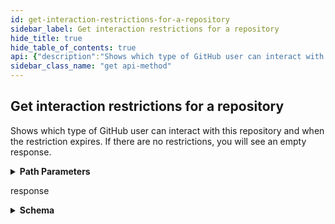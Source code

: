 ```yaml
---
id: get-interaction-restrictions-for-a-repository
sidebar_label: Get interaction restrictions for a repository
hide_title: true
hide_table_of_contents: true
api: {"description":"Shows which type of GitHub user can interact with this repository and when the restriction expires. If there are no restrictions, you will see an empty response.","externalDocs":{"description":"API method documentation","url":"https://docs.github.com/rest/reference/interactions#get-interaction-restrictions-for-a-repository"},"operationId":"interactions/get-restrictions-for-repo","parameters":[{"in":"path","name":"owner","required":true,"schema":{"type":"string"}},{"in":"path","name":"repo","required":true,"schema":{"type":"string"}}],"responses":{"200":{"content":{"application/json":{"examples":{"default":{"value":{"expires_at":"2018-08-17T04:18:39.000Z","limit":"collaborators_only","origin":"repository"}}},"schema":{"description":"Interaction limit settings.","properties":{"expires_at":{"example":"2018-08-17T04:18:39.000Z","format":"date-time","type":"string"},"limit":{"description":"The type of GitHub user that can comment, open issues, or create pull requests while the interaction limit is in effect. Can be one of: `existing_users`, `contributors_only`, `collaborators_only`.","enum":["existing_users","contributors_only","collaborators_only"],"example":"collaborators_only","type":"string"},"origin":{"example":"repository","type":"string"}},"required":["limit","origin","expires_at"],"title":"Interaction Limits","type":"object"}}},"description":"response"}},"tags":["interactions"],"x-github":{"category":"interactions","enabledForGitHubApps":true,"githubCloudOnly":false,"previews":[],"subcategory":"repos"},"method":"get","path":"/repos/{owner}/{repo}/interaction-limits","servers":[{"url":"https://api.github.com"}],"info":{"contact":{"name":"Support","url":"https://support.github.com/contact"},"description":"GitHub's v3 REST API.","license":{"name":"MIT","url":"https://spdx.org/licenses/MIT"},"termsOfService":"https://docs.github.com/articles/github-terms-of-service","title":"GitHub v3 REST API","version":"1.1.4","x-apisguru-categories":["collaboration","developer_tools"],"x-logo":{"url":"https://twitter.com/github/profile_image?size=original"},"x-origin":[{"format":"openapi","url":"https://raw.githubusercontent.com/github/rest-api-description/main/descriptions/api.github.com/api.github.com.json","version":"3.0"}],"x-providerName":"github.com"},"postman":{"name":"Get interaction restrictions for a repository","description":{"content":"Shows which type of GitHub user can interact with this repository and when the restriction expires. If there are no restrictions, you will see an empty response.","type":"text/plain"},"url":{"path":["repos",":owner",":repo","interaction-limits"],"host":["{{baseUrl}}"],"query":[],"variable":[{"disabled":false,"description":{"content":"(Required) ","type":"text/plain"},"type":"any","value":"","key":"owner"},{"disabled":false,"description":{"content":"(Required) ","type":"text/plain"},"type":"any","value":"","key":"repo"}]},"header":[{"key":"Accept","value":"application/json"}],"method":"GET"}}
sidebar_class_name: "get api-method"
---
```



## Get interaction restrictions for a repository



Shows which type of GitHub user can interact with this repository and when the restriction expires. If there are no restrictions, you will see an empty response.

<details style={{"marginBottom":"1rem"}}><summary style={{}}><strong>Path Parameters</strong></summary><div><ul><ParamsItem className={"paramsItem"} param={{"in":"path","name":"owner","required":true,"schema":{"type":"string"}}}></ParamsItem><ParamsItem className={"paramsItem"} param={{"in":"path","name":"repo","required":true,"schema":{"type":"string"}}}></ParamsItem></ul></div></details><div><ApiTabs><TabItem label={"200"} value={"200"}><div>

response

</div><div><details style={{}}><summary style={{"textAlign":"left"}}><strong>Schema</strong></summary><div style={{"textAlign":"left","marginLeft":"1rem"}}></div><ul style={{"marginLeft":"1rem"}}><SchemaItem collapsible={false} name={"expires_at"} required={true} schemaDescription={undefined} schemaName={"date-time"} qualifierMessage={undefined}></SchemaItem><SchemaItem collapsible={false} name={"limit"} required={true} schemaDescription={"The type of GitHub user that can comment, open issues, or create pull requests while the interaction limit is in effect. Can be one of: `existing_users`, `contributors_only`, `collaborators_only`."} schemaName={"string"} qualifierMessage={"**Possible values:** [`existing_users`, `contributors_only`, `collaborators_only`]"}></SchemaItem><SchemaItem collapsible={false} name={"origin"} required={true} schemaDescription={undefined} schemaName={"string"} qualifierMessage={undefined}></SchemaItem></ul></details></div></TabItem></ApiTabs></div>
      